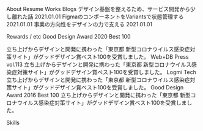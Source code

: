 
<Profile src={ProfileImage} />

<Heading icon="user">About</Heading>
<Heading icon="paper">Resume</Heading>
<Heading icon="book">Works</Heading>
<Heading icon="edit">Blogs</Heading>
<TitleLink href="#">
  デザイン基盤を整えるため、サービス開発から少し離れた話
</TitleLink>
<Date>2021.01.01</Date>
<TitleLink href="#">FigmaのコンポーネントをVariantsで状態管理する</TitleLink>
<Date mb={4}>2021.01.01</Date>
<TitleLink href="#">事業の方向性をデザインの力で支える</TitleLink>
<Date>2021.01.01</Date>

<Heading icon="star">Rewards / etc</Heading>
<TitleLink href="https://www.g-mark.org/award/describe/51112">
  Good Design Award 2020 Best 100
</TitleLink>
<Caption mb={4}>
  立ち上げからデザインと開発に携わった「東京都
  新型コロナウイルス感染症対策サイト」がグッドデザイン賞ベスト100を受賞しました。
</Caption>
<TitleLink href="https://gihyo.jp/magazine/wdpress/archive/2019/vol113">
  Web+DB Press vol.113
</TitleLink>
<Caption mb={4}>
  立ち上げからデザインと開発に携わった「東京都
  新型コロナウイルス感染症対策サイト」がグッドデザイン賞ベスト100を受賞しました。
</Caption>
<TitleLink href="https://logmi.jp/tech/articles/321090">Logmi Tech</TitleLink>
<Caption mb={4}>
  立ち上げからデザインと開発に携わった「東京都
  新型コロナウイルス感染症対策サイト」がグッドデザイン賞ベスト100を受賞しました。
</Caption>
<TitleLink href="https://www.g-mark.org/award/describe/43755">
  Good Design Award 2016 Best 100
</TitleLink>
<Caption>
  立ち上げからデザインと開発に携わった「東京都
  新型コロナウイルス感染症対策サイト」がグッドデザイン賞ベスト100を受賞しました。
</Caption>

<Heading icon="heart">Skills</Heading>
<Flex m="-12px -12px 60px 0" flexWrap="wrap">
  <Tag name="TypeScript" />
  <Tag name="React" />
  <Tag name="UI Design" />
  <Tag name="Figma" />
  <Tag name="Next.js" />
  <Tag name="Gatsby" />
  <Tag name="Jest" />
  <Tag name="Firebase" />
  <Tag name="a11y" />
  <Tag name="Ruby on Rails" />
  <Tag name="HTML/CSS" />
</Flex>
